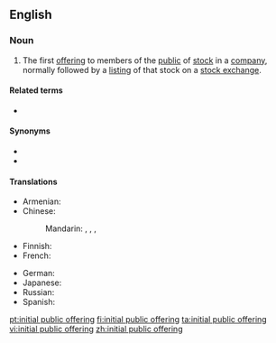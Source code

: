 ==English==
{{wikipedia}}

===Noun===
{{en-noun}}

# {{lb|en|business}} The first [[offering]] to members of the [[public]] of [[stock]] in a [[company]], normally followed by a [[listing]] of that stock on a [[stock exchange]].

====Related terms====
* {{l|en|IPO}}

====Synonyms====
* {{l|en|float}}
* {{l|en|go public}}

====Translations====
{{trans-top|first offering to members of the public of stock in a company}}
* Armenian: {{t|hy|առաջնային հրապարակային տեղաբաշխում|sc=Armn}}
* Chinese:
*: Mandarin: {{t|cmn|首次公開募股|sc=Hani}}, {{t|cmn|首次公开募股|tr=shǒucì gōngkāi mùgǔ|sc=Hani}}, {{t|cmn|首次公開發行}}, {{t|cmn|首次公开发行|tr=shǒucì gōngkāi fāxíng}}
* Finnish: {{t+|fi|listautumisanti}}
* French: {{t|fr|introduction en bourse|f}}
{{trans-mid}}
* German: {{t+|de|Börsengang}}
* Japanese: {{t|ja|新規株式公開|tr=shinki kabushiki kōkai|sc=Jpan}}
* Russian: {{t|ru|перви́чное публи́чное предложе́ние|n}}
* Spanish: {{t-needed|es}}
{{trans-bottom}}

[[pt:initial public offering]]
[[fi:initial public offering]]
[[ta:initial public offering]]
[[vi:initial public offering]]
[[zh:initial public offering]]